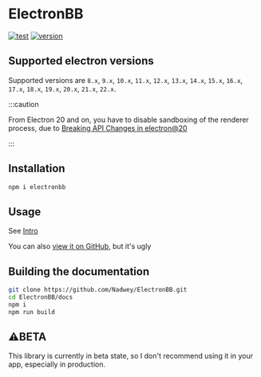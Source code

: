 # ElectronBB

[![test](https://img.shields.io/github/workflow/status/Nadwey/ElectronBB/Test?style=for-the-badge)](https://github.com/Nadwey/ElectronBB/actions/workflows/test.yml)
[![version](https://img.shields.io/github/v/tag/Nadwey/ElectronBB?label=version&style=for-the-badge)](https://github.com/Nadwey/ElectronBB/releases/)

## Supported electron versions

Supported versions are `8.x`, `9.x`, `10.x`, `11.x`, `12.x`, `13.x`, `14.x`, `15.x`, `16.x`, `17.x`, `18.x`, `19.x`, `20.x`, `21.x`, `22.x`.

:::caution

From Electron 20 and on, you have to disable sandboxing of the renderer process, due to [Breaking API Changes in electron@20](https://www.electronjs.org/docs/latest/breaking-changes#planned-breaking-api-changes-200)

:::

## Installation

```bash
npm i electronbb
```

## Usage

See [Intro](docs/Intro)

You can also [view it on GitHub](https://github.com/Nadwey/ElectronBB/tree/main/docs/docs/Intro.md), but it's ugly

## Building the documentation

```bash
git clone https://github.com/Nadwey/ElectronBB.git
cd ElectronBB/docs
npm i
npm run build
```

## ⚠️BETA

This library is currently in beta state, so I don't recommend using it in your app, especially in production.
